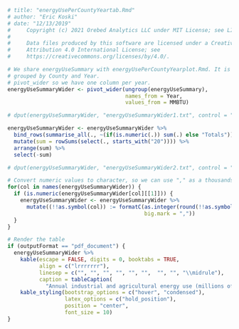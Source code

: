 ```r
# title: "energyUsePerCountyYeartab.Rmd"
# author: "Eric Koski"
# date: "12/13/2019"
#     Copyright (c) 2021 Orebed Analytics LLC under MIT License; see LICENSE.md. 
# 
#     Data files produced by this software are licensed under a Creative Commons 
#     Attribution 4.0 International License; see
#     https://creativecommons.org/licenses/by/4.0/. 

# We share energyUseSummary with energyUsePerCountyYearplot.Rmd. It is already 
# grouped by County and Year. 
# pivot_wider so we have one column per year. 
energyUseSummaryWider <- pivot_wider(ungroup(energyUseSummary),
                                     names_from = Year, 
                                     values_from = MMBTU)

# dput(energyUseSummaryWider, "energyUseSummaryWider1.txt", control = "all")

energyUseSummaryWider <- energyUseSummaryWider %>%
  bind_rows(summarise_all(., ~(if(is.numeric(.)) sum(.) else "Totals"))) %>%
  mutate(sum = rowSums(select(., starts_with("20")))) %>%
  arrange(sum) %>%
  select(-sum)

# dput(energyUseSummaryWider, "energyUseSummaryWider2.txt", control = "all")

# Convert numeric values to character, so we can use "," as a thousands separator. 
for(col in names(energyUseSummaryWider)) {
  if (is.numeric(energyUseSummaryWider[col][[1]])) {
    energyUseSummaryWider <- energyUseSummaryWider %>%
      mutate((!!as.symbol(col)) := formatC(as.integer(round(!!as.symbol(col))), 
                                           big.mark = ","))
  }
}

# Render the table
if (outputFormat == "pdf_document") {
  energyUseSummaryWider %>%
    kable(escape = FALSE, digits = 0, booktabs = TRUE,
          align = c("lrrrrrrr"),
          linesep = c("", "", "", "", "", "",  "", "", "\\midrule"),
          caption = tableCaption( 
            "Annual industrial and agricultural energy use (millions of BTU) by county")) %>%
    kable_styling(bootstrap_options = c("hover", "condensed"),
                  latex_options = c("hold_position"),
                  position = "center",
                  font_size = 10)
}





```
